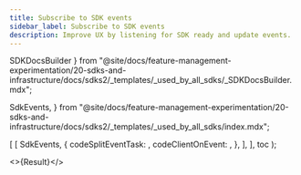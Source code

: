```yaml
---
title: Subscribe to SDK events
sidebar_label: Subscribe to SDK events
description: Improve UX by listening for SDK ready and update events.
---
```


  SDKDocsBuilder
} from "@site/docs/feature-management-experimentation/20-sdks-and-infrastructure/docs/sdks2/_templates/_used_by_all_sdks/_SDKDocsBuilder.mdx";

  SdkEvents,
} from "@site/docs/feature-management-experimentation/20-sdks-and-infrastructure/docs/sdks2/_templates/_used_by_all_sdks/index.mdx";



  [
    [
      SdkEvents,
      {
        codeSplitEventTask: <SplitEventTask />,
        codeClientOnEvent:  <ClientOnEvent />,
      },
    ],
  ],
  toc
);

<>{Result}</>